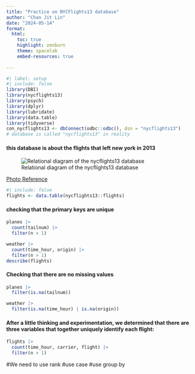 ```yaml
---
title: "Practice on NYCFlights13 database"
author: "Chan Jit Lin"
date: "2024-05-14"
format:
  html:
    toc: true
    highlight: zenburn
    theme: spacelab
    embed-resources: true
  
---
```


```r
#| label: setup
#| include: false
library(DBI)
library(nycflights13)
library(psych)
library(dplyr)
library(lubridate)
library(data.table)
library(tidyverse)
con_nycflights13 <- dbConnect(odbc::odbc(), dsn = "nycflights13")
# database is called "nycflights13" in reality

```

#### this database is about the flights that left new york in 2013
![Relational diagram of the nycflights13 database](C:\Users\Chanj\OneDrive - Singapore Institute Of Technology\Areas\T3Y1\AAI1001 Data engineering and visualisation\github\titanic-for-data-eng-and-vis\nycflights13 practice week 3\images\relational.png)

[Photo Reference](y.nz/joins.html#fig-flights-relationships)

```r
#| include: false
flights <- data.table(nycflights13::flights)

```

#### checking that the primary keys are unique
```r
planes |> 
  count(tailnum) |> 
  filter(n > 1)

weather |> 
  count(time_hour, origin) |> 
  filter(n > 1)
describe(flights)

```
#### Checking that there are no missing values
```r
planes |> 
  filter(is.na(tailnum))

weather |> 
  filter(is.na(time_hour) | is.na(origin))
```
#### After a little thinking and experimentation, we determined that there are three variables that together uniquely identify each flight:
```r
flights |> 
  count(time_hour, carrier, flight) |> 
  filter(n > 1)
```



#We need to use rank
#use case
#use group by

